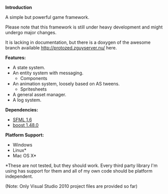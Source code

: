 ﻿'''Introduction'''

A simple but powerful game framework.

Please note that this framework is still under heavy development and might undergo major changes.

It is lacking in documentation, but there is a doxygen of the awesome branch available http://protozed.zguyserver.nu/ here.

'''Features:'''
* A state system.
* An entity system with messaging.
** Components
* An animation system, loosely based on AS tweens.
** Spritesheets
* A general asset manager.
* A log system.

'''Dependencies:'''
* [http://www.sfml-dev.org/ SFML 1.6]
* [http://www.boost.org/ boost 1.48.0]

'''Platform Support:'''
* Windows
* Linux*
* Mac OS X*
<nowiki>*</nowiki>These are not tested, but they should work. Every third party library I'm using has support for them and all of my own code should be platform independent.

(Note: Only Visual Studio 2010 project files are provided so far)